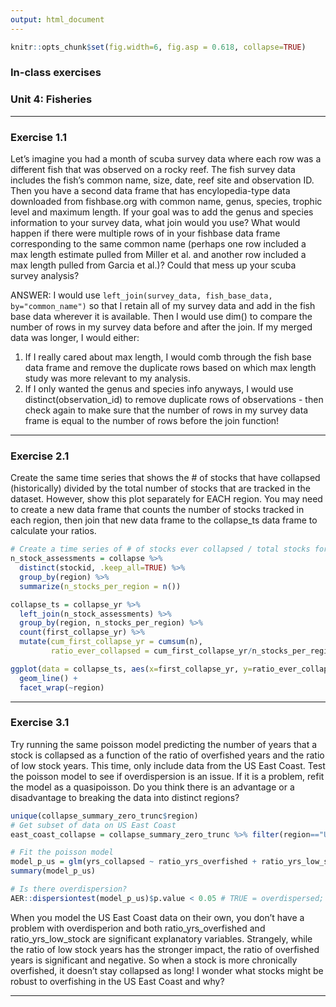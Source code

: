 ```yaml
---
output: html_document
---
```


```r
knitr::opts_chunk$set(fig.width=6, fig.asp = 0.618, collapse=TRUE) 
```

### In-class exercises
### Unit 4: Fisheries

***

### Exercise 1.1

Let's imagine you had a month of scuba survey data where each row was a different fish that was observed on a rocky reef. The fish survey data includes the fish's common name, size, date, reef site and observation ID. Then you have a second data frame that has encylopedia-type data downloaded from fishbase.org with common name, genus, species, trophic level and maximum length. If your goal was to add the genus and species information to your survey data, what join would you use? What would happen if there were multiple rows of in your fishbase data frame corresponding to the same common name (perhaps one row included a max length estimate pulled from Miller et al. and another row included a max length pulled from Garcia et al.)? Could that mess up your scuba survey analysis?

ANSWER: I would use `left_join(survey_data, fish_base_data, by="common_name")` so that I retain all of my survey data and add in the fish base data wherever it is available. Then I would use dim() to compare the number of rows in my survey data before and after the join. If my merged data was longer, I would either: 

1) If I really cared about max length, I would comb through the fish base data frame and remove the duplicate rows based on which max length study was more relevant to my analysis. 
2) If I only wanted the genus and species info anyways, I would use distinct(observation_id) to remove duplicate rows of observations - then check again to make sure that the number of rows in my survey data frame is equal to the number of rows before the join function!

*** 

### Exercise 2.1

Create the same time series that shows the # of stocks that have collapsed (historically) divided by the total number of stocks that are tracked in the dataset. However, show this plot separately for EACH region. You may need to create a new data frame that counts the number of stocks tracked in each region, then join that new data frame to the collapse_ts data frame to calculate your ratios.

```r
# Create a time series of # of stocks ever collapsed / total stocks for EACH region
n_stock_assessments = collapse %>%
  distinct(stockid, .keep_all=TRUE) %>%
  group_by(region) %>%
  summarize(n_stocks_per_region = n())

collapse_ts = collapse_yr %>%
  left_join(n_stock_assessments) %>%
  group_by(region, n_stocks_per_region) %>%
  count(first_collapse_yr) %>%
  mutate(cum_first_collapse_yr = cumsum(n),
         ratio_ever_collapsed = cum_first_collapse_yr/n_stocks_per_region)

ggplot(data = collapse_ts, aes(x=first_collapse_yr, y=ratio_ever_collapsed)) +
  geom_line() +
  facet_wrap(~region)
```

***

### Exercise 3.1

Try running the same poisson model predicting the number of years that a stock is collapsed as a function of the ratio of overfished years and the ratio of low stock years. This time, only include data from the US East Coast. Test the poisson model to see if overdispersion is an issue. If it is a problem, refit the model as a quasipoisson. Do you think there is an advantage or a disadvantage to  breaking the data into distinct regions?

```r
unique(collapse_summary_zero_trunc$region)
# Get subset of data on US East Coast
east_coast_collapse = collapse_summary_zero_trunc %>% filter(region=="US East Coast")

# Fit the poisson model
model_p_us = glm(yrs_collapsed ~ ratio_yrs_overfished + ratio_yrs_low_stock , offset(log(yrs_data)), data=east_coast_collapse, family="poisson") 
summary(model_p_us)

# Is there overdispersion?
AER::dispersiontest(model_p_us)$p.value < 0.05 # TRUE = overdispersed; FALSE = NOT overdispersed
```

When you model the US East Coast data on their own, you don't have a problem with overdisperion and both ratio_yrs_overfished and ratio_yrs_low_stock are significant explanatory variables. Strangely, while the ratio of low stock years has the stronger impact, the ratio of overfished years is significant and negative. So when a stock is more chronically overfished, it doesn't stay collapsed as long! I wonder what stocks might be robust to overfishing in the US East Coast and why?

***
